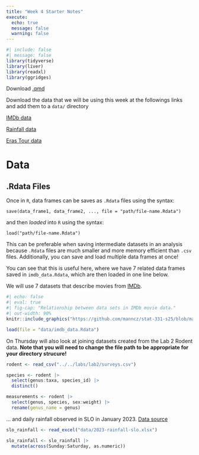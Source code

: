 ```yaml
---
title: "Week 4 Starter Notes"
execute: 
  echo: true
  message: false
  warning: false
---
```



```r
#| include: false
#| message: false
library(tidyverse)
library(liver)
library(readxl)
library(ggridges)
```

Download [.qmd](../../student-versions/notes/w4-notes.qmd)

::: callout-warning
Download the data that we will be using this week at the followings links and add them to a `data/` directory

[IMDb data](data/imdb_data.Rdata)

[Rainfall data](data/2023-rainfall-slo.xlsx)

[Eras Tour data](data/TS_data.xlsx)
:::



# Data


::: {.callout-tip collapse="true"}
## .Rdata Files

Once in `R`, data frames can be saves as `.Rdata` files using the syntax:

`save(data_frame1, data_frame2, ..., file = "path/file-name.Rdata")`

and then *loaded* into `R` using the syntax:

`load("path/file-name.Rdata")`

This can be preferable when saving intermediate datasets in an analysis because `.Rdata` files are much smaller and more memory efficient than `.csv` files. Additionally, you can save and load multiple data frames at once!

You can see that this is useful here, where we have 7 related data frames saved in `imdb_data.Rdata`, which are then loaded in one line below.
::: 

We will use 7 datasets that describe movies from [IMDb](https://www.imdb.com/). 

```r
#| echo: false
#| eval: true
#| fig-cap: "Relationship between data sets in IMDb movie data."
#| out-width: 90%
knitr::include_graphics("https://github.com/manncz/stat-331-s25/blob/main/slides/week-4/images/imdb_relational.png?raw=true")
```


```r
load(file = "data/imdb_data.Rdata")
```


On Thursday will also look at joining datasets created from the Lab 2 Rodent data. **Note that you will need to change the file path to be appropriate for your directory strucure!**

```r
rodent <- read_csv("../../labs/lab2/surveys.csv")

species <- rodent |> 
  select(genus:taxa, species_id) |> 
  distinct()

measurements <- rodent |> 
  select(genus, species, sex:weight) |> 
  rename(genus_name = genus)
```

... and daily rainfall observed in SLO in January 2023. 
[Data source](cesanluisobispo.ucanr.edu)


```r
slo_rainfall <- read_excel("data/2023-rainfall-slo.xlsx")

slo_rainfall <- slo_rainfall |> 
  mutate(across(Sunday:Saturday, as.numeric))
```

